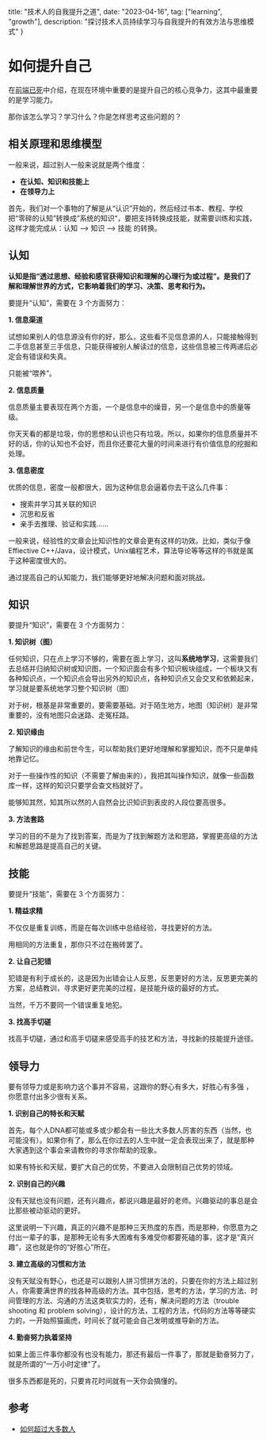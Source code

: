   title: "技术人的自我提升之道",
  date: "2023-04-16",
  tag: ["learning", "growth"],
  description: "探讨技术人员持续学习与自我提升的有效方法与思维模式"
}

# 如何提升自己

在[前端已死](https://github.com/niexia/niexia.github.io/issues/66)中介绍，在现在环境中重要的是提升自己的核心竞争力，这其中最重要的是学习能力。

那你该怎么学习？学习什么？你是怎样思考这些问题的？

## 相关原理和思维模型

一般来说，超过别人一般来说就是两个维度：

- **在认知、知识和技能上**
- **在领导力上**

首先，我们对一个事物的了解是从“认识”开始的，然后经过书本、教程、学校把“零碎的认知”转换成”系统的知识“，要把支持转换成技能，就需要训练和实践，这样才能完成从：认知 ——> 知识 ——> 技能 的转换。

## 认知

**认知是指“透过思想、经验和感官获得知识和理解的心理行为或过程”。是我们了解和理解世界的方式，它影响着我们的学习、决策、思考和行为。**

要提升“认知”，需要在 3 个方面努力：

**1. 信息渠道**

试想如果别人的信息源没有你的好，那么，这些看不见信息源的人，只能接触得到二手信息甚至三手信息，只能获得被别人解读过的信息，这些信息被三传两递后必定会有错误和失真。

只能被“喂养”。

**2. 信息质量**

信息质量主要表现在两个方面，一个是信息中的燥音，另一个是信息中的质量等级。

你天天看的都是垃圾，你的思想和认识也只有垃圾。所以，如果你的信息质量并不好的话，你的认知也不会好，而且你还要花大量的时间来进行有价值信息的挖掘和处理。

**3. 信息密度**

优质的信息，密度一般都很大，因为这种信息会逼着你去干这么几件事：
- 搜索并学习其关联的知识
- 沉思和反省
- 亲手去推理、验证和实践……

一般来说，经验性的文章会比知识性的文章会更有这样的功效。比如，类似于像 Effiective C++/Java，设计模式，Unix编程艺术，算法导论等等这样的书就是属于这种密度很大的。

通过提高自己的认知能力，我们能够更好地解决问题和面对挑战。

## 知识

要提升“知识”，需要在 3 个方面努力：

**1. 知识树（图）**

任何知识，只在点上学习不够的，需要在面上学习，这叫**系统地学习**，这需要我们去总结并归纳知识树或知识图，一个知识面会有多个知识板块组成，一个板块又有各种知识点，一个知识点会导出另外的知识点，各种知识点又会交叉和依赖起来，学习就是要系统地学习整个知识树（图）

对于树，根基是非常重要的，要需要基础。对于陌生地方，地图（知识树）是非常重要的，没有地图只会迷路、走冤枉路。

**2. 知识缘由**

了解知识的缘由和前世今生，可以帮助我们更好地理解和掌握知识，而不只是单纯地靠记忆。

对于一些操作性的知识（不需要了解由来的），我把其叫操作知识，就像一些函数库一样，这样的知识只要学会查文档就好了。

能够知其然，知其所以然的人自然会比识知识到表皮的人段位要高很多。

**3. 方法套路**

学习的目的不是为了找到答案，而是为了找到解题方法和思路，掌握更高级的方法和解题思路是提高自己的关键。

## 技能

要提升“技能”，需要在 3 个方面努力：

**1. 精益求精**

不仅仅是重复训练，而是在每次训练中总结经验，寻找更好的方法。

用相同的方法重复，那你只不过在搬砖罢了。

**2. 让自己犯错**

犯错是有利于成长的，这是因为出错会让人反思，反思更好的方法，反思更完美的方案，总结教训，寻求更好更完美的过程，是技能升级的最好的方式。

当然，千万不要同一个错误重复地犯。

**3. 找高手切磋**

找高手切磋，通过和高手切磋来感受高手的技艺和方法，寻找新的技能提升途径。

## 领导力

要有领导力或是影响力这个事并不容易，这跟你的野心有多大，好胜心有多强 ，你愿意付出多少很有关系。

**1. 识别自己的特长和天赋**

首先，每个人DNA都可能或多或少都会有一些比大多数人厉害的东西（当然，也可能没有）。如果你有了，那么在你过去的人生中就一定会表现出来了，就是那种大家遇到这个事会来请教你的寻求你帮助的现象。

如果有特长和天赋，要扩大自己的优势，不要进入会限制自己优势的领域。

**2. 识别自己的兴趣**

没有天赋也没有问题，还有兴趣点，都说兴趣是最好的老师。兴趣驱动的事总是会比那些被动驱动的更好。

这里说明一下兴趣，真正的兴趣不是那种三天热度的东西，而是那种，你愿意为之付出一辈子的事，是那种无论有多大困难有多难受你都要死磕的事，这才是“真兴趣”，这也就是你的“好胜心”所在。

**3. 建立高级的习惯和方法**


没有天赋没有野心，也还是可以跟别人拼习惯拼方法的，只要在你的方法上超过别人，你需要满世界的找各种高级的方法。其中包括，思考的方法，学习的方法、时间管理的方法、沟通的方法这类软实力的，还有，解决问题的方法（trouble shooting 和 problem solving），设计的方法，工程的方法，代码的方法等等硬实力的，一开始照猫画虎，时间长了就可能会自己发明或推导新的方法。





**4. 勤奋努力执着坚持**

如果上面三件事你都没有也没有能力，那还有最后一件事了，那就是勤奋努力了，就是所谓的“一万小时定律”了。

很多东西都是死的，只要肯花时间就有一天你会搞懂的。

## 参考

- [如何超过大多数人](https://coolshell.cn/articles/19464.html)

